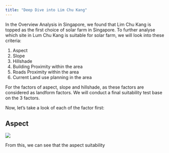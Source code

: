 ```yaml
---
title: "Deep Dive into Lim Chu Kang"
---
```


In the Overview Analysis in Singapore, we found that Lim Chu Kang is topped as the first choice of solar farm in Singapore. To further analyse which site in Lum Chu Kang is suitable for solar farm, we will look into these criteria:

1.  Aspect
2.  Slope
3.  Hillshade
4.  Building Proximity within the area
5.  Roads Proximity within the area
6.  Current Land use planning in the area

For the factors of aspect, slope and hillshade, as these factors are considered as landform factors. We will conduct a final suitability test base on the 3 factors.

Now, let's take a look of each of the factor first:

## Aspect 

![](images/aspect_limchukang.png)

From this, we can see that the aspect suitability
